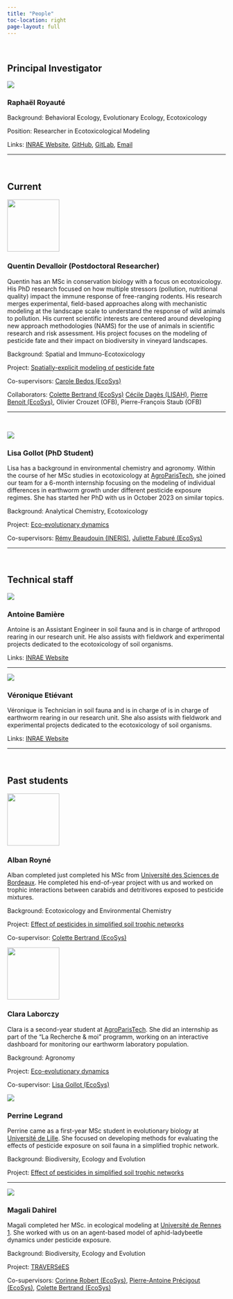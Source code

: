 ```yaml
---
title: "People"
toc-location: right
page-layout: full
---
```

<br /> 

## Principal Investigator

:::: {layout="[ 40, 60 ]"}
::: {#first-column}
![](../images/rroyaute-round.jpg)
:::

::: {#second-column}
### Raphaël Royauté
Background: Behavioral Ecology, Evolutionary Ecology, Ecotoxicology

Position: Researcher in Ecotoxicological Modeling

Links:
[INRAE Website](https://www6.versailles-grignon.inrae.fr/ecosys/Personnes/Personnel-Sol-Tox/Scientifiques-Sol-Tox/ROYAUTE-Raphael), 
[GitHub](https://github.com/rroyaute), 
[GitLab](https://forgemia.inra.fr/rroyaute), 
[Email](mailto:raphael.royaute@inrae.fr)
:::
::::

---

<br /> 

## Current

:::: {layout="[ 40, 60 ]"}
::: {#first-column}
![](../images/QDevalloir.jpeg){width="120px"}
:::

::: {#second-column}
### Quentin Devalloir (Postdoctoral Researcher)
Quentin has an MSc in conservation biology with a focus on ecotoxicology. His PhD research focused on how multiple stressors (pollution, nutritional quality) impact the immune response of free-ranging rodents. His research merges experimental, field-based approaches along with mechanistic modeling at the landscape scale to understand the response of wild animals to pollution. His current scientific interests are centered around developing new approach methodologies (NAMS) for the use of animals in scientific research and risk assessment. His project focuses on the modeling of pesticide fate and their impact on biodiversity in vineyard landscapes.

Background: Spatial and Immuno-Ecotoxicology

Project: [Spatially-explicit modeling of pesticide fate](../projects#SpatialTox) 

Co-supervisors: [Carole Bedos (EcoSys)](https://www6.versailles-grignon.inrae.fr/ecosys_eng/Staff/Personnel-Eco-Phy/Scientifiques-Eco-Phy/BEDOS-Carole)

Collaborators: [Colette Bertrand (EcoSys)](https://www6.versailles-grignon.inrae.fr/ecosys/Personnes/Personnel-Sol-Tox/Scientifiques-Sol-Tox/BERTRAND-Colette) [Cécile Dagès (LISAH)](https://www.umr-lisah.fr/?q=fr/content/c-dages), [Pierre Benoit (EcoSys)](https://www6.versailles-grignon.inrae.fr/ecosys_eng/Staff/Photos-and-CV/B/BENOIT-Pierre), Olivier Crouzet (OFB), Pierre-François Staub (OFB)

:::
::::

---

<br /> 

:::: {layout="[ 40, 60 ]"}
::: {#first-column}
![](../images/LisaGollot-round.jpg)
:::

::: {#second-column}
### Lisa Gollot (PhD Student)
Lisa has a background in environmental chemistry and agronomy. Within the course of her MSc studies in ecotoxicology at [AgroParisTech](https://www.agroparistech.fr/en), she joined our team for a 6-month internship focusing on the modeling of individual differences in earthworm growth under different pesticide exposure regimes.  She has started her PhD with us in October 2023 on similar topics.

Background: Analytical Chemistry, Ecotoxicology

Project: [Eco-evolutionary dynamics](../projects#EEWORMS) 

Co-supervisors: [Rémy Beaudouin (INERIS)](https://umr-sebio.fr/personnel/remy-beaudouin), [Juliette Faburé (EcoSys)](https://www6.versailles-grignon.inrae.fr/ecosys/Personnes/Personnel-par-ordre-alphabetique/F/FABURE-Juliette)
:::
::::

---

<br /> 

## Technical staff
:::: {layout="[ 40, 60 ]"}
::: {first-column}
![](../images/AntoineBamiere-round.jpg)
:::

::: {second-column}
### Antoine Bamière
Antoine is an Assistant Engineer in soil fauna and is in charge of arthropod rearing in our research unit. He also assists with fieldwork and experimental projects dedicated to the ecotoxicology of soil organisms.

Links: [INRAE Website](https://www6.versailles-grignon.inrae.fr/ecosys/Personnes/Personnel-Sol-Tox/Ingenieurs-Sol-Tox/BAMIERE-Antoine)

:::
::::
---

:::: {layout="[ 40, 60 ]"}
::: {first-column}
![](../images/VeroniqueEtieveant-round.jpg)
:::

::: {second-column}
### Véronique Etiévant
Véronique is Technician in soil fauna and is in charge of is in charge of earthworm rearing in our research unit. She also assists with fieldwork and experimental projects dedicated to the ecotoxicology of soil organisms.

Links: [INRAE Website](https://www6.versailles-grignon.inrae.fr/ecosys/Personnes/Personnel-Sol-Tox/Techniciens-Sol-Tox/ETIEVANT-Veronique)
:::
::::
---

<br /> 

## Past students

:::: {layout="[ 40, 60 ]"}
::: {#first-column}
![](../images/AlbanRoyne-round.png){width="120px"}
:::

::: {#second-column}
### Alban Royné
Alban completed just completed his MSc from  [Université des Sciences de Bordeaux](https://www.u-bordeaux.fr/). He completed his end-of-year project with us and worked on trophic interactions between carabids and detritivores exposed to pesticide mixtures.

Background: Ecotoxicology and Environmental Chemistry

Project: [Effect of pesticides in simplified soil trophic networks](../projects#EPIC) 

Co-supervisor: [Colette Bertrand (EcoSys)](https://www6.versailles-grignon.inrae.fr/ecosys/Personnes/Personnel-Sol-Tox/Scientifiques-Sol-Tox/BERTRAND-Colette)
:::
::::

:::: {layout="[ 40, 60 ]"}
::: {#first-column}
![](../images/CLaborczy.jpeg){width="120px"}
:::

::: {#second-column}
### Clara Laborczy
Clara is a second-year student at [AgroParisTech](https://www.agroparistech.fr/). She did an internship  as part of the "La Recherche & moi" programm, working on an interactive dashboard for monitoring our earthworm laboratory population.

Background: Agronomy

Project: [Eco-evolutionary dynamics](../projects#EEWORMS) 

Co-supervisor: [Lisa Gollot (EcoSys)]()
:::
::::


:::: {layout="[ 40, 60 ]"}
::: {first-column}
![](../images/PerrineLegrand-round.jpg)
:::

::: {second-column}
### Perrine Legrand

Perrine came as a first-year MSc student in evolutionary biology at [Université de Lille](). She  focused on developing methods for evaluating the effects of pesticide exposure on soil fauna in a simplified trophic network.

Background: Biodiversity, Ecology and Evolution

Project: [Effect of pesticides in simplified soil trophic networks](../projects#EPIC) 
:::

::::
---

:::: {layout="[ 40, 60 ]"}
::: {first-column}
![](../images/MagaliDahirel-round.jpg)
:::

::: {second-column}
### Magali Dahirel
Magali completed her MSc. in ecological modeling at [Université de Rennes 1](https://formations.univ-rennes.fr/master-mention-biodiversite-ecologie-evolution-parcours-modelisation-en-ecologie-mode). She worked with us on an agent-based model of aphid-ladybeetle dynamics under pesticide exposure.

Background: Biodiversity, Ecology and Evolution

Project: [TRAVERSéES](https://ecophytopic.fr/recherche-innovation/concevoir-son-systeme/projet-traversees)

Co-supervisors: [Corinne Robert (EcoSys)](https://www6.versailles-grignon.inrae.fr/ecosys/Personnes/Personnel-Eco-Phy/Scientifiques-Eco-Phy/ROBERT-Corinne), [Pierre-Antoine Précigout (EcoSys)](https://www6.versailles-grignon.inrae.fr/ecosys/Personnes/Personnel-Eco-Phy/Scientifiques-Eco-Phy/PRECIGOUT-Pierre-Antoine), [Colette Bertrand (EcoSys)](https://www6.versailles-grignon.inrae.fr/ecosys/Personnes/Personnel-Sol-Tox/Scientifiques-Sol-Tox/BERTRAND-Colette)
:::
::::
